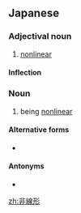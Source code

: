 ==Japanese==
{{ja-kanjitab|ひ|せん|けい|yomi=on}}

===Adjectival noun===
{{ja-adj|infl=な|ひせんけい}}

# {{lb|ja|mathematics|sort=ひせんけい}} [[nonlinear]]

====Inflection====
{{ja-na|ひせんけい}}

===Noun===
{{ja-noun|ひせんけい}}

# {{lb|ja|mathematics}} being [[nonlinear]]

====Alternative forms====
* {{ja-r|非線型|ひせんけい}}

====Antonyms====
* {{ja-r|線形|せんけい|gloss=linear}}

[[zh:非線形]]